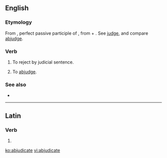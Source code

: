 ==English==

===Etymology===
From {{etyl|la|en}} {{m|la|abiūdicātus}}, perfect passive participle of {{m|la|abiūdicō||deprive or take away by judicial sentence}}, from {{m|la|ab||from, away from}} + {{m|la|iūdicō||pass judgement; determine, conclude}}. See [[judge]], and compare [[abjudge]].

===Verb===
{{en-verb|abjudicat}}

# {{label|en|legal}} To reject by judicial sentence.
# To [[abjudge]].

===See also===
* {{l|en|adjudicate}}

----

==Latin==

===Verb===
{{la-verb-form|abjūdicāte}}

# {{inflection of|abjūdicō||2|p|pres|actv|impr|lang=la}}

[[ko:abjudicate]]
[[vi:abjudicate]]